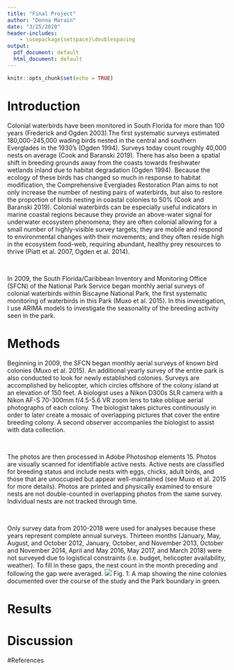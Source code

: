 ```yaml
---
title: "Final Project"
author: "Donna Marain"
date: "3/25/2020"
header-includes:
    - \usepackage{setspace}\doublespacing
output:
  pdf_document: default
  html_document: default
---
```

```r
knitr::opts_chunk$set(echo = TRUE)
```
# Introduction
Colonial waterbirds have been monitored in South Florida for more than 100 years (Frederick and Ogden 2003).The first systematic surveys estimated 180,000-245,000 wading birds nested in the central and southern Everglades in the 1930’s (Ogden 1994). Surveys today count roughly 40,000 nests on average (Cook and Baranski 2019). There has also been a spatial shift in breeding grounds away from the coasts towards freshwater wetlands inland due to habitat degradation (Ogden 1994). Because the ecology of these birds has changed so much in response to habitat modification, the Comprehensive Everglades Restoration Plan aims to not only increase the number of nesting pairs of waterbirds, but also to restore the proportion of birds nesting in coastal colonies to 50% (Cook and Baranski 2019). Colonial waterbirds can be especially useful indicators in marine coastal regions because they provide an above-water signal for underwater ecosystem phenomena; they are often colonial allowing for a small number of highly-visible survey targets; they are mobile and respond to environmental changes with their movements; and they often reside high in the ecosystem food-web, requiring abundant, healthy prey resources to thrive (Piatt et al. 2007, Ogden et al. 2014).
<p>&nbsp;</p>
In 2009, the South Florida/Caribbean Inventory and Monitoring Office (SFCN) of the National Park Service began monthly aerial surveys of colonial waterbirds within Biscayne National Park, the first systematic monitoring of waterbirds in this Park (Muxo et al. 2015). In this investigation, I use ARIMA models to investigate the seasonality of the breeding activity seen in the park.

# Methods
Beginning in 2009, the SFCN began monthly aerial surveys of known bird colonies (Muxo et al. 2015). An additional yearly survey of the entire park is also conducted to look for newly established colonies. Surveys are accomplished by helicopter, which circles offshore of the colony island at an elevation of 150 feet. A biologist uses a Nikon D300s SLR camera with a Nikon AF-S 70-300mm f/4.5-5.6 VR zoom lens to take oblique aerial photographs of each colony. The biologist takes pictures continuously in order to later create a mosaic of overlapping pictures that cover the entire breeding colony. A second observer accompanies the biologist to assist with data collection.
<p>&nbsp;</p>
The photos are then processed in Adobe Photoshop elements 15. Photos are visually scanned for identifiable active nests. Active nests are classified for breeding status and include nests with eggs, chicks, adult birds, and those that are unoccupied but appear well-maintained (see Muxo et al. 2015 for more details). Photos are printed and physically examined to ensure nests are not double-counted in overlapping photos from the same survey. Individual nests are not tracked through time.
<p>&nbsp;</p>
Only survey data from 2010-2018 were used for analyses because these years represent complete annual surveys. Thirteen months (January, May, August, and October 2012, January, October, and November 2013, October and November 2014, April and May 2016, May 2017, and March 2018) were not surveyed due to logistical constraints (i.e. budget, helicopter availability, weather). To fill in these gaps, the nest count in the month preceding and following the gap were averaged.
![](C:/Users/DM528/Pictures/BISC.JPG)
Fig. 1: A map showing the nine colonies documented over the course of the study and the Park boundary in green.


# Results 

# Discussion 

#References
